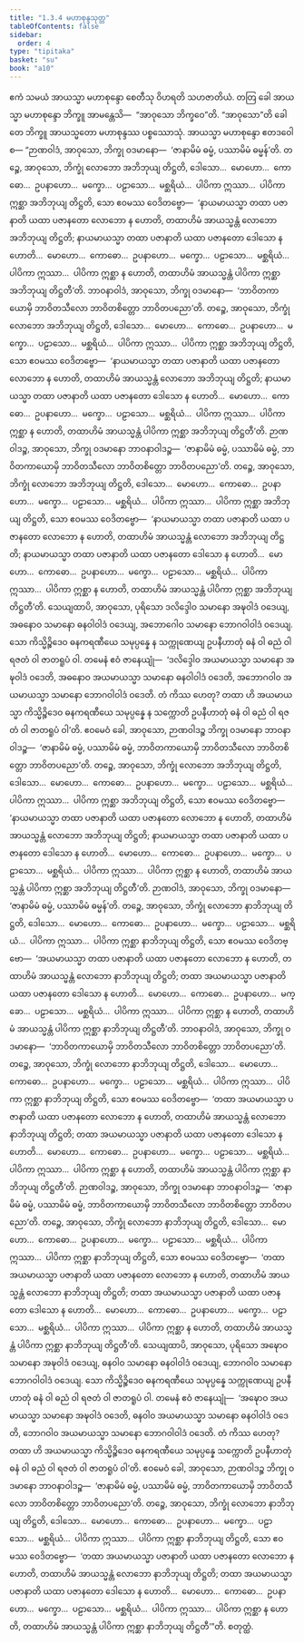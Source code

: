 ```yaml
---
title: "1.3.4 မဟာစုန္ဒသုတ္တ"
tableOfContents: false
sidebar:
  order: 4
type: "tipitaka"
basket: "su"
book: "a10"
---
```



<DynamicBreadcrumb />

<Division number="24" book="a10" e="ch" v="17" p="289">

<Paragraph number="173" book="a10">
ဧကံ သမယံ အာယသ္မာ မဟာစုန္ဒော စေတီသု ဝိဟရတိ သဟဇာတိယံ. တတြ ခေါ အာယသ္မာ မဟာစုန္ဒော ဘိက္ခူ အာမန္တေသိ—  “အာဝုသော ဘိက္ခဝေ”တိ. “အာဝုသော”တိ ခေါ တေ ဘိက္ခူ အာယသ္မတော မဟာစုန္ဒဿ ပစ္စဿောသုံ. အာယသ္မာ မဟာစုန္ဒော ဧတဒဝေါစ—
</Paragraph>

<Paragraph number="174" book="a10">
“ဉာဏဝါဒံ, အာဝုသော, ဘိက္ခု ဝဒမာနော—  ‘ဇာနာမိမံ ဓမ္မံ, ပဿာမိမံ ဓမ္မန်’တိ. တဉ္စေ, အာဝုသော, ဘိက္ခုံ လောဘော အဘိဘုယျ တိဋ္ဌတိ, ဒေါသော…  မောဟော…  ကောဓော…  ဥပနာဟော…  မက္ခော…  ပဠာသော…  မစ္ဆရိယံ…  ပါပိကာ ဣဿာ…  ပါပိကာ ဣစ္ဆာ အဘိဘုယျ တိဋ္ဌတိ, သော ဧဝမဿ ဝေဒိတဗ္ဗော—  ‘နာယမာယသ္မာ တထာ ပဇာနာတိ ယထာ ပဇာနတော လောဘော န ဟောတိ, တထာဟိမံ အာယသ္မန္တံ လောဘော အဘိဘုယျ တိဋ္ဌတိ; နာယမာယသ္မာ တထာ ပဇာနာတိ ယထာ ပဇာနတော ဒေါသော န ဟောတိ…  မောဟော…  ကောဓော…  ဥပနာဟော…  မက္ခော…  ပဠာသော…  မစ္ဆရိယံ…  ပါပိကာ ဣဿာ…  ပါပိကာ ဣစ္ဆာ န ဟောတိ, တထာဟိမံ အာယသ္မန္တံ ပါပိကာ ဣစ္ဆာ အဘိဘုယျ တိဋ္ဌတီ’တိ.
</Paragraph>

<Paragraph number="175" book="a10">
ဘာဝနာဝါဒံ, အာဝုသော, ဘိက္ခု ဝဒမာနော—  ‘ဘာဝိတကာယောမှိ ဘာဝိတသီလော ဘာဝိတစိတ္တော ဘာဝိတပညော’တိ. တဉ္စေ, အာဝုသော, ဘိက္ခုံ လောဘော အဘိဘုယျ တိဋ္ဌတိ, ဒေါသော…  မောဟော…  ကောဓော…  ဥပနာဟော…  မက္ခော…  ပဠာသော…  မစ္ဆရိယံ…  ပါပိကာ ဣဿာ…  ပါပိကာ ဣစ္ဆာ အဘိဘုယျ တိဋ္ဌတိ, သော ဧဝမဿ ဝေဒိတဗ္ဗော—  ‘နာယမာယသ္မာ တထာ ပဇာနာတိ ယထာ ပဇာနတော လောဘော န ဟောတိ, တထာဟိမံ အာယသ္မန္တံ လောဘော အဘိဘုယျ တိဋ္ဌတိ; နာယမာယသ္မာ တထာ ပဇာနာတိ ယထာ ပဇာနတော ဒေါသော န ဟောတိ…  မောဟော…  ကောဓော…  ဥပနာဟော…  မက္ခော…  ပဠာသော…  မစ္ဆရိယံ…  ပါပိကာ ဣဿာ…  ပါပိကာ ဣစ္ဆာ န ဟောတိ, တထာဟိမံ အာယသ္မန္တံ ပါပိကာ ဣစ္ဆာ အဘိဘုယျ တိဋ္ဌတီ’တိ.
</Paragraph>

<Paragraph number="176" book="a10">
ဉာဏဝါဒဉ္စ, အာဝုသော, ဘိက္ခု ဝဒမာနော ဘာဝနာဝါဒဉ္စ—  ‘ဇာနာမိမံ ဓမ္မံ, ပဿာမိမံ ဓမ္မံ, ဘာဝိတကာယောမှိ ဘာဝိတသီလော ဘာဝိတစိတ္တော ဘာဝိတပညော’တိ. တဉ္စေ, အာဝုသော, ဘိက္ခုံ လောဘော အဘိဘုယျ တိဋ္ဌတိ, ဒေါသော…  မောဟော…  ကောဓော…  ဥပနာဟော…  မက္ခော…  ပဠာသော…  မစ္ဆရိယံ…  ပါပိကာ ဣဿာ…  ပါပိကာ ဣစ္ဆာ အဘိဘုယျ တိဋ္ဌတိ, သော ဧဝမဿ ဝေဒိတဗ္ဗော—  ‘နာယမာယသ္မာ တထာ ပဇာနာတိ ယထာ ပဇာနတော လောဘော န ဟောတိ, တထာဟိမံ အာယသ္မန္တံ လောဘော အဘိဘုယျ တိဋ္ဌတိ; နာယမာယသ္မာ တထာ ပဇာနာတိ ယထာ ပဇာနတော ဒေါသော န ဟောတိ…  မောဟော…  ကောဓော…  ဥပနာဟော…  မက္ခော…  ပဠာသော…  မစ္ဆရိယံ…  ပါပိကာ ဣဿာ…  ပါပိကာ ဣစ္ဆာ န ဟောတိ, တထာဟိမံ အာယသ္မန္တံ ပါပိကာ ဣစ္ဆာ အဘိဘုယျ တိဋ္ဌတီ’တိ.
</Paragraph>

<Paragraph number="177" book="a10">
သေယျထာပိ, အာဝုသော, ပုရိသော ဒလိဒ္ဒေါဝ သမာနော အဍ္ဎဝါဒံ ဝဒေယျ, အဓနောဝ သမာနော ဓနဝါဝါဒံ ဝဒေယျ, အဘောဂေါဝ သမာနော ဘောဂဝါဝါဒံ ဝဒေယျ. သော ကိသ္မိဉ္စိဒေဝ ဓနကရဏီယေ သမုပ္ပန္နေ န သက္ကုဏေယျ ဥပနီဟာတုံ ဓနံ ဝါ ဓညံ ဝါ ရဇတံ ဝါ ဇာတရူပံ ဝါ. တမေနံ ဧဝံ ဇာနေယျုံ—  ‘ဒလိဒ္ဒေါဝ အယမာယသ္မာ သမာနော အဍ္ဎဝါဒံ ဝဒေတိ, အဓနောဝ အယမာယသ္မာ သမာနော ဓနဝါဝါဒံ ဝဒေတိ, အဘောဂဝါဝ အယမာယသ္မာ သမာနော ဘောဂဝါဝါဒံ ဝဒေတိ. တံ ကိဿ ဟေတု? တထာ ဟိ အယမာယသ္မာ ကိသ္မိဉ္စိဒေဝ ဓနကရဏီယေ သမုပ္ပန္နေ န သက္ကောတိ ဥပနီဟာတုံ ဓနံ ဝါ ဓညံ ဝါ ရဇတံ ဝါ ဇာတရူပံ ဝါ’တိ.
</Paragraph>

<Paragraph number="178" book="a10">
ဧဝမေဝံ ခေါ, အာဝုသော, ဉာဏဝါဒဉ္စ ဘိက္ခု ဝဒမာနော ဘာဝနာဝါဒဉ္စ—  ‘ဇာနာမိမံ ဓမ္မံ, ပဿာမိမံ ဓမ္မံ, ဘာဝိတကာယောမှိ ဘာဝိတသီလော ဘာဝိတစိတ္တော ဘာဝိတပညော’တိ. တဉ္စေ, အာဝုသော, ဘိက္ခုံ လောဘော အဘိဘုယျ တိဋ္ဌတိ, ဒေါသော…  မောဟော…  ကောဓော…  ဥပနာဟော…  မက္ခော…  ပဠာသော…  မစ္ဆရိယံ…  ပါပိကာ ဣဿာ…  ပါပိကာ ဣစ္ဆာ အဘိဘုယျ တိဋ္ဌတိ, သော ဧဝမဿ ဝေဒိတဗ္ဗော—  ‘နာယမာယသ္မာ တထာ ပဇာနာတိ ယထာ ပဇာနတော လောဘော န ဟောတိ, တထာဟိမံ အာယသ္မန္တံ လောဘော အဘိဘုယျ တိဋ္ဌတိ; နာယမာယသ္မာ တထာ ပဇာနာတိ ယထာ ပဇာနတော ဒေါသော န ဟောတိ…  မောဟော…  ကောဓော…  ဥပနာဟော…  မက္ခော…  ပဠာသော…  မစ္ဆရိယံ…  ပါပိကာ ဣဿာ…  ပါပိကာ ဣစ္ဆာ န ဟောတိ, တထာဟိမံ အာယသ္မန္တံ ပါပိကာ ဣစ္ဆာ အဘိဘုယျ တိဋ္ဌတီ’တိ.
</Paragraph>

<Paragraph number="179" book="a10">
ဉာဏဝါဒံ, အာဝုသော, ဘိက္ခု ဝဒမာနော—  ‘ဇာနာမိမံ ဓမ္မံ, ပဿာမိမံ ဓမ္မန်’တိ. တဉ္စေ, အာဝုသော, ဘိက္ခုံ လောဘော နာဘိဘုယျ တိဋ္ဌတိ, ဒေါသော…  မောဟော…  ကောဓော…  ဥပနာဟော…  မက္ခော…  ပဠာသော…  မစ္ဆရိယံ…  ပါပိကာ ဣဿာ…  ပါပိကာ ဣစ္ဆာ နာဘိဘုယျ တိဋ္ဌတိ, သော ဧဝမဿ ဝေဒိတဗ္ဗော—  ‘အယမာယသ္မာ တထာ ပဇာနာတိ ယထာ ပဇာနတော လောဘော န ဟောတိ, တထာဟိမံ အာယသ္မန္တံ လောဘော နာဘိဘုယျ တိဋ္ဌတိ; တထာ အယမာယသ္မာ ပဇာနာတိ ယထာ ပဇာနတော ဒေါသော န ဟောတိ…  မောဟော…  ကောဓော…  ဥပနာဟော…  မက္ခော…  ပဠာသော…  မစ္ဆရိယံ…  ပါပိကာ ဣဿာ…  ပါပိကာ ဣစ္ဆာ န ဟောတိ, တထာဟိမံ အာယသ္မန္တံ ပါပိကာ ဣစ္ဆာ နာဘိဘုယျ တိဋ္ဌတီ’တိ.
</Paragraph>

<Paragraph number="180" book="a10">
ဘာဝနာဝါဒံ, အာဝုသော, ဘိက္ခု ဝဒမာနော—  ‘ဘာဝိတကာယောမှိ ဘာဝိတသီလော ဘာဝိတစိတ္တော ဘာဝိတပညော’တိ. တဉ္စေ, အာဝုသော, ဘိက္ခုံ လောဘော နာဘိဘုယျ တိဋ္ဌတိ, ဒေါသော…  မောဟော…  ကောဓော…  ဥပနာဟော…  မက္ခော…  ပဠာသော…  မစ္ဆရိယံ…  ပါပိကာ ဣဿာ…  ပါပိကာ ဣစ္ဆာ နာဘိဘုယျ တိဋ္ဌတိ, သော ဧဝမဿ ဝေဒိတဗ္ဗော—  ‘တထာ အယမာယသ္မာ ပဇာနာတိ ယထာ ပဇာနတော လောဘော န ဟောတိ, တထာဟိမံ အာယသ္မန္တံ လောဘော နာဘိဘုယျ တိဋ္ဌတိ; တထာ အယမာယသ္မာ ပဇာနာတိ ယထာ ပဇာနတော ဒေါသော န ဟောတိ…  မောဟော…  ကောဓော…  ဥပနာဟော…  မက္ခော…  ပဠာသော…  မစ္ဆရိယံ…  ပါပိကာ ဣဿာ…  ပါပိကာ ဣစ္ဆာ န ဟောတိ, တထာဟိမံ အာယသ္မန္တံ ပါပိကာ ဣစ္ဆာ နာဘိဘုယျ တိဋ္ဌတီ’တိ.
</Paragraph>

<Paragraph number="181" book="a10">
ဉာဏဝါဒဉ္စ, အာဝုသော, ဘိက္ခု ဝဒမာနော ဘာဝနာဝါဒဉ္စ—  ‘ဇာနာမိမံ ဓမ္မံ, ပဿာမိမံ ဓမ္မံ, ဘာဝိတကာယောမှိ ဘာဝိတသီလော ဘာဝိတစိတ္တော ဘာဝိတပညော’တိ. တဉ္စေ, အာဝုသော, ဘိက္ခုံ လောဘော နာဘိဘုယျ တိဋ္ဌတိ, ဒေါသော…  မောဟော…  ကောဓော…  ဥပနာဟော…  မက္ခော…  ပဠာသော…  မစ္ဆရိယံ…  ပါပိကာ ဣဿာ…  ပါပိကာ ဣစ္ဆာ နာဘိဘုယျ တိဋ္ဌတိ, သော ဧဝမဿ ဝေဒိတဗ္ဗော—  ‘တထာ အယမာယသ္မာ ပဇာနာတိ ယထာ ပဇာနတော လောဘော န ဟောတိ, တထာဟိမံ အာယသ္မန္တံ လောဘော နာဘိဘုယျ တိဋ္ဌတိ; တထာ အယမာယသ္မာ ပဇာနာတိ ယထာ ပဇာနတော ဒေါသော န ဟောတိ…  မောဟော…  ကောဓော…  ဥပနာဟော…  မက္ခော…  ပဠာသော…  မစ္ဆရိယံ…  ပါပိကာ ဣဿာ…  ပါပိကာ ဣစ္ဆာ န ဟောတိ, တထာဟိမံ အာယသ္မန္တံ ပါပိကာ ဣစ္ဆာ နာဘိဘုယျ တိဋ္ဌတီ’တိ.
</Paragraph>

<Paragraph number="182" book="a10">
သေယျထာပိ, အာဝုသော, ပုရိသော အဍ္ဎောဝ သမာနော အဍ္ဎဝါဒံ ဝဒေယျ, ဓနဝါဝ သမာနော ဓနဝါဝါဒံ ဝဒေယျ, ဘောဂဝါဝ သမာနော ဘောဂဝါဝါဒံ ဝဒေယျ. သော ကိသ္မိဉ္စိဒေဝ ဓနကရဏီယေ သမုပ္ပန္နေ သက္ကုဏေယျ ဥပနီဟာတုံ ဓနံ ဝါ ဓညံ ဝါ ရဇတံ ဝါ ဇာတရူပံ ဝါ. တမေနံ ဧဝံ ဇာနေယျုံ—  ‘အဍ္ဎောဝ အယမာယသ္မာ သမာနော အဍ္ဎဝါဒံ ဝဒေတိ, ဓနဝါဝ အယမာယသ္မာ သမာနော ဓနဝါဝါဒံ ဝဒေတိ, ဘောဂဝါဝ အယမာယသ္မာ သမာနော ဘောဂဝါဝါဒံ ဝဒေတိ. တံ ကိဿ ဟေတု? တထာ ဟိ အယမာယသ္မာ ကိသ္မိဉ္စိဒေဝ ဓနကရဏီယေ သမုပ္ပန္နေ သက္ကောတိ ဥပနီဟာတုံ ဓနံ ဝါ ဓညံ ဝါ ရဇတံ ဝါ ဇာတရူပံ ဝါ’တိ.
</Paragraph>

<Paragraph number="183" book="a10">
ဧဝမေဝံ ခေါ, အာဝုသော, ဉာဏဝါဒဉ္စ ဘိက္ခု ဝဒမာနော ဘာဝနာဝါဒဉ္စ—  ‘ဇာနာမိမံ ဓမ္မံ, ပဿာမိမံ ဓမ္မံ, ဘာဝိတကာယောမှိ ဘာဝိတသီလော ဘာဝိတစိတ္တော ဘာဝိတပညော’တိ. တဉ္စေ, အာဝုသော, ဘိက္ခုံ လောဘော နာဘိဘုယျ တိဋ္ဌတိ, ဒေါသော…  မောဟော…  ကောဓော…  ဥပနာဟော…  မက္ခော…  ပဠာသော…  မစ္ဆရိယံ…  ပါပိကာ ဣဿာ…  ပါပိကာ ဣစ္ဆာ နာဘိဘုယျ တိဋ္ဌတိ, သော ဧဝမဿ ဝေဒိတဗ္ဗော—  ‘တထာ အယမာယသ္မာ ပဇာနာတိ ယထာ ပဇာနတော လောဘော န ဟောတိ, တထာဟိမံ အာယသ္မန္တံ လောဘော နာဘိဘုယျ တိဋ္ဌတိ; တထာ အယမာယသ္မာ ပဇာနာတိ ယထာ ပဇာနတော ဒေါသော န ဟောတိ…  မောဟော…  ကောဓော…  ဥပနာဟော…  မက္ခော…  ပဠာသော…  မစ္ဆရိယံ…  ပါပိကာ ဣဿာ…  ပါပိကာ ဣစ္ဆာ န ဟောတိ, တထာဟိမံ အာယသ္မန္တံ ပါပိကာ ဣစ္ဆာ နာဘိဘုယျ တိဋ္ဌတီ’”တိ.

</Paragraph>
</Division>

<Paragraph number="184" type="center" book="a10">
စတုတ္ထံ.
</Paragraph>